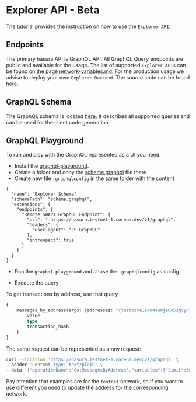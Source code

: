 # Explorer API - Beta

The tutorial provides the instruction on how to use the `Explorer API`.

## Endpoints

The primary hasura API is GraphQL API. All GraphQL Query endpoints are public and available for the usage.
The list of supported `Explorer APIs` can be found on the page [network-variables.md](/docs/tutorials/get-started/setup-cli).
For the production usage we advise to deploy your own `Explorer Backend`. The source code can be found <a className="text-[#24D494] font-bold" href="https://github.com/CoreumFoundation/bdjuno" target="_blank">here</a>.

## GraphQL Schema

The GraphQL schema is located <a className="text-[#24D494] font-bold" href="https://github.com/CoreumFoundation/bdjuno/tree/chains/coreum/hasura/api/schema.graphql" target="_blank">here</a>. It describes
all supported queries and can be used for the client code generation.

## GraphQL Playground

To run and play with the GraphQL represented as a UI you need:

* Install the <a className="text-[#24D494] font-bold" href="https://github.com/graphql/graphql-playground" target="_blank">graphql-playground</a>.
* Create a folder and copy the <a className="text-[#24D494] font-bold" href="https://github.com/CoreumFoundation/bdjuno/tree/chains/coreum/hasura/api/schema.graphql" target="_blank">schema.graphql</a> file there.
* Create new file `.graphqlconfig` in the same folder with the content

```
{
  "name": "Explorer Schema",
  "schemaPath": "schema.graphql",
  "extensions": {
    "endpoints": {
      "Remote SWAPI GraphQL Endpoint": {
        "url": " https://hasura.testnet-1.coreum.dev/v1/graphql",
        "headers": {
          "user-agent": "JS GraphQL"
        },
        "introspect": true
      }
    }
  }
}
```

* Run the `graphql-playground` and chose the `.graphqlconfig` as config.

* Execute the query

To get transactions by address, use that query

```graphql
{
    messages_by_address(args: {addresses: "{testcore1sxu4sumja8c53gvyn7cctqlsqm27w6jh0dnvdm}", limit: "50", offset: "0", types: "{}"}) {
        value
        type
        transaction_hash
    }
}
```

The same request can be represented as a raw request:

```bash
curl --location 'https://hasura.testnet-1.coreum.dev/v1/graphql' \
--header 'Content-Type: text/plain' \
--data '{"operationName":"GetMessagesByAddress","variables":{"limit":50,"offset":0,"types":"{}","address":"{testcore1sxu4sumja8c53gvyn7cctqlsqm27w6jh0dnvdm}"},"query":"query GetMessagesByAddress($address: _text, $limit: bigint = 50, $offset: bigint = 0, $types: _text = \"{}\") {\n  messagesByAddress: messages_by_address(\n    args: {addresses: $address, types: $types, limit: $limit, offset: $offset}\n  ) {\n    transaction {\n      height\n      hash\n      success\n      messages\n      logs\n      block {\n        height\n        timestamp\n        __typename\n      }\n      __typename\n    }\n    __typename\n  }\n}\n"}'
```

Pay attention that examples are for the `testnet` network, so if you want to use different you need to update the address for the
corresponding network.
